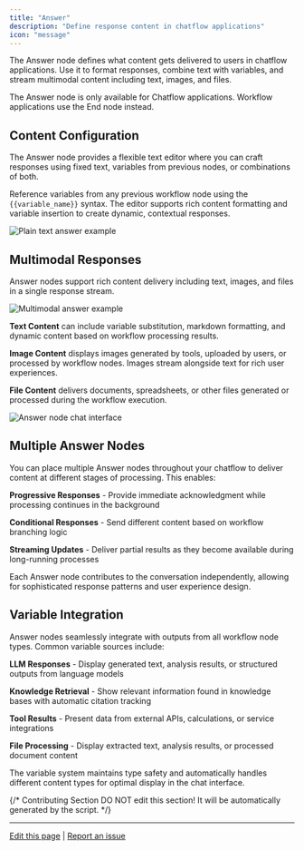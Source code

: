 ```yaml
---
title: "Answer"
description: "Define response content in chatflow applications"
icon: "message"
---
```


The Answer node defines what content gets delivered to users in chatflow applications. Use it to format responses, combine text with variables, and stream multimodal content including text, images, and files.

<Info>
  The Answer node is only available for Chatflow applications. Workflow applications use the End node instead.
</Info>

## Content Configuration

The Answer node provides a flexible text editor where you can craft responses using fixed text, variables from previous nodes, or combinations of both.

Reference variables from any previous workflow node using the `{{variable_name}}` syntax. The editor supports rich content formatting and variable insertion to create dynamic, contextual responses.

<Frame caption="Plain text answer configuration">
  <img src="https://assets-docs.dify.ai/2025/04/42bb6bdef101bf79f959f4fc56a50ff3.png" alt="Plain text answer example" />
</Frame>

## Multimodal Responses

Answer nodes support rich content delivery including text, images, and files in a single response stream.

<Frame caption="Multimodal answer with image and text content">
  <img src="https://assets-docs.dify.ai/2025/04/d2c901e821029756ebf95f4e099d833f.png" alt="Multimodal answer example" />
</Frame>

**Text Content** can include variable substitution, markdown formatting, and dynamic content based on workflow processing results.

**Image Content** displays images generated by tools, uploaded by users, or processed by workflow nodes. Images stream alongside text for rich user experiences.

**File Content** delivers documents, spreadsheets, or other files generated or processed during the workflow execution.

<Frame caption="Answer node user interface in chat">
  <img src="https://assets-docs.dify.ai/2025/04/5a70a5e568dded3975e54cfa84085c93.png" alt="Answer node chat interface" />
</Frame>

## Multiple Answer Nodes

You can place multiple Answer nodes throughout your chatflow to deliver content at different stages of processing. This enables:

**Progressive Responses** - Provide immediate acknowledgment while processing continues in the background

**Conditional Responses** - Send different content based on workflow branching logic

**Streaming Updates** - Deliver partial results as they become available during long-running processes

Each Answer node contributes to the conversation independently, allowing for sophisticated response patterns and user experience design.

## Variable Integration

Answer nodes seamlessly integrate with outputs from all workflow node types. Common variable sources include:

**LLM Responses** - Display generated text, analysis results, or structured outputs from language models

**Knowledge Retrieval** - Show relevant information found in knowledge bases with automatic citation tracking

**Tool Results** - Present data from external APIs, calculations, or service integrations

**File Processing** - Display extracted text, analysis results, or processed document content

The variable system maintains type safety and automatically handles different content types for optimal display in the chat interface.

{/*
Contributing Section
DO NOT edit this section!
It will be automatically generated by the script.
*/}

---

[Edit this page](https://github.com/langgenius/dify-docs/edit/main/en/documentation/pages/nodes/answer.mdx) | [Report an issue](https://github.com/langgenius/dify-docs/issues/new?template=docs.yml)

